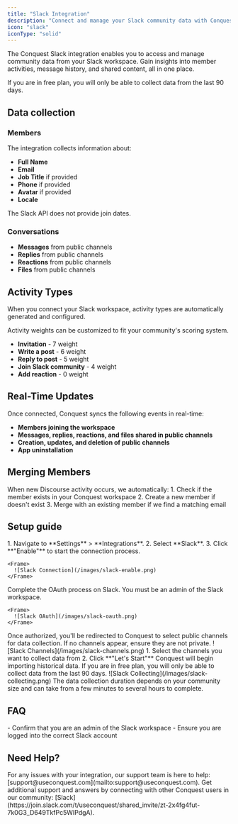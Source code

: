 ```yaml
---
title: "Slack Integration"
description: "Connect and manage your Slack community data with Conquest."
icon: "slack"
iconType: "solid"
---
```


The Conquest Slack integration enables you to access and manage community data from your Slack workspace. Gain insights into member activities, message history, and shared content, all in one place.

<Note>
  If you are in free plan, you will only be able to collect data from the last 90 days.
</Note>

## Data collection

### Members

The integration collects information about:
- **Full Name**
- **Email**
- **Job Title** if provided
- **Phone** if provided
- **Avatar** if provided
- **Locale**

<Note>
  The Slack API does not provide join dates.
</Note>

### Conversations

- **Messages** from public channels
- **Replies** from public channels
- **Reactions** from public channels
- **Files** from public channels

## Activity Types

When you connect your Slack workspace, activity types are automatically generated and configured.

<Tip>
  Activity weights can be customized to fit your community's scoring system.
</Tip>

- **Invitation** - 7 weight
- **Write a post** - 6 weight
- **Reply to post** - 5 weight
- **Join Slack community** - 4 weight
- **Add reaction** - 0 weight 

## Real-Time Updates

Once connected, Conquest syncs the following events in real-time:  
- **Members joining the workspace**
- **Messages, replies, reactions, and files shared in public channels**
- **Creation, updates, and deletion of public channels**
- **App uninstallation**

## Merging Members

<Tip>
  When new Discourse activity occurs, we automatically:
  1. Check if the member exists in your Conquest workspace
  2. Create a new member if  doesn't exist
  3. Merge with an existing member if we find a matching email
</Tip>

## Setup guide

<Steps>
  <Step title="Connect Your Workspace">
    1. Navigate to **Settings** > **Integrations**.
    2. Select **Slack**.
    3. Click **"Enable"** to start the connection process.

    <Frame>
      ![Slack Connection](/images/slack-enable.png)
    </Frame>
  </Step>

  <Step title="Authorize Access">
    Complete the OAuth process on Slack.
    <Tip>
      You must be an admin of the Slack workspace.
    </Tip>

    <Frame>
      ![Slack OAuth](/images/slack-oauth.png)
    </Frame>
  </Step>
  
  <Step title="Select Channels">
    Once authorized, you'll be redirected to Conquest to select public channels for data collection.
    <Tip>
      If no channels appear, ensure they are not private.
    </Tip>
    <Frame>
      ![Slack Channels](/images/slack-channels.png)
    </Frame>
    1. Select the channels you want to collect data from
    2. Click **"Let's Start"**
  </Step>

  <Step title="Data Collection">
    Conquest will begin importing historical data.
    <Note>
      If you are in free plan, you will only be able to collect data from the last 90 days.
    </Note>
    <Frame>
      ![Slack Collecting](/images/slack-collecting.png)
    </Frame>
  </Step>
</Steps>

<Warning>
  The data collection duration depends on your community size and can take from a few minutes to several hours to complete.
</Warning>

## FAQ

<AccordionGroup>
  <Accordion title="Why my Slack workspace is not visible?">
    - Confirm that you are an admin of the Slack workspace
    - Ensure you are logged into the correct Slack account
  </Accordion>
</AccordionGroup>

## Need Help?

<Card title="Contact Support" icon="envelope">
  For any issues with your integration, our support team is here to help:
  [support@useconquest.com](mailto:support@useconquest.com).
</Card>

<Card title="Join the Community" icon="slack">
  Get additional support and answers by connecting with other Conquest users in our community:
  [Slack](https://join.slack.com/t/useconquest/shared_invite/zt-2x4fg4fut-7k0G3_D649TkfPc5WIPdgA).
</Card>
